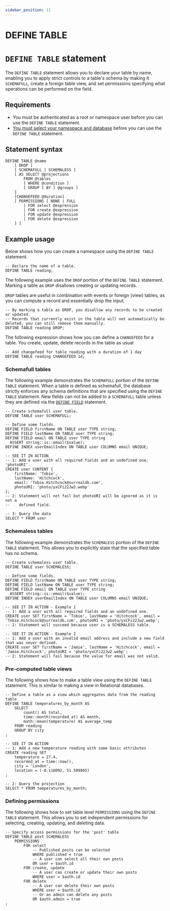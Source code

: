 ```yaml
---
sidebar_position: 11
---
```


# DEFINE TABLE

# `DEFINE TABLE` statement

The `DEFINE TABLE` statement allows you to declare your table by name, enabling you to apply strict controls to a table's schema by making it `SCHEMAFULL`, create a foreign table view, and set permissions specifying what operations can be performed on the field.

## Requirements
- You must be authenticated as a root or namespace user before you can use the `DEFINE TABLE` statement.
- [You must select your namespace and database](/docs/surrealql/statements/use) before you can use the `DEFINE TABLE` statement.

## Statement syntax

```surql title="SurrealQL Syntax"
DEFINE TABLE @name
	[ DROP ]
	[ SCHEMAFULL | SCHEMALESS ]
	[ AS SELECT @projections
		FROM @tables
		[ WHERE @condition ]
		[ GROUP [ BY ] @groups ]
	]
	[CHANGEFEED @duration]
	[ PERMISSIONS [ NONE | FULL
		| FOR select @expression
		| FOR create @expression
		| FOR update @expression
		| FOR delete @expression
	] ]
```

## Example usage 
Below shows how you can create a namespace using the `DEFINE TABLE` statement.

```surql
-- Declare the name of a table.
DEFINE TABLE reading;
```

The following example uses the `DROP` portion of the `DEFINE TABLE` statement. Marking a table as `DROP` disallows creating or updating records.

`DROP` tables are useful in combination with events or foreign (view) tables, as you can compute a record and essentially drop the input.

```surql
-- By marking a table as DROP, you disallow any records to be created or updated.
-- Records that currently exist in the table will not automatically be deleted, you can still remove them manually.
DEFINE TABLE reading DROP;
```
The following expression shows how you can define a `CHANGEFEED` for a table. You create, update, delete records in the table as usual
```surql
-- Add changefeed for table reading with a duration of 1 day
DEFINE TABLE reading CHANGEFEED 1d;
```

### Schemafull tables

The following example demonstrates the `SCHEMAFULL` portion of the `DEFINE TABLE` statement. When a table is defined as schemafull, the database strictly enforces any schema definitions that are specified using the `DEFINE TABLE` statement. New fields can not be added to a `SCHEMAFULL` table unless they are defined via the [`DEFINE FIELD`](/docs/surrealql/statements/define/field) statement.

```surql
-- Create schemafull user table.
DEFINE TABLE user SCHEMAFULL;

-- Define some fields.
DEFINE FIELD firstName ON TABLE user TYPE string;
DEFINE FIELD lastName ON TABLE user TYPE string;
DEFINE FIELD email ON TABLE user TYPE string
  ASSERT string::is::email($value);
DEFINE INDEX userEmailIndex ON TABLE user COLUMNS email UNIQUE;

-- SEE IT IN ACTION
-- 1: Add a user with all required fields and an undefined one, 'photoURI'.
CREATE user CONTENT {
    firstName: 'Tobie',
    lastName: 'Hitchcock',
    email: 'Tobie.Hitchcock@surrealdb.com',
    photoURI: 'photo/yxCFi22Jw2.webp'
};
-- 2: Statement will not fail but photoURI will be ignored as it is not a
--    defined field.

-- 3: Query the data
SELECT * FROM user
```

### Schemaless tables

The following example demonstrates the `SCHEMALESS` portion of the `DEFINE TABLE` statement. This allows you to explicitly state that the specified table has no schema.

```surql
-- Create schemaless user table.
DEFINE TABLE user SCHEMALESS;

-- Define some fields.
DEFINE FIELD firstName ON TABLE user TYPE string;
DEFINE FIELD lastName ON TABLE user TYPE string;
DEFINE FIELD email ON TABLE user TYPE string
  ASSERT string::is::email($value);
DEFINE INDEX userEmailIndex ON TABLE user COLUMNS email UNIQUE;

-- SEE IT IN ACTION - Example 1
-- 1: Add a user with all required fields and an undefined one.
CREATE user SET firstName = 'Tobie', lastName = 'Hitchcock', email = 'Tobie.Hitchcock@surrealdb.com', photoURI = 'photo/yxCFi22Jw2.webp';
-- 2: Statement will succeed because user is a SCHEMALESS table.

-- SEE IT IN ACTION - Example 2
-- 1: Add a user with an invalid email address and include a new field that was never defined.
CREATE user SET firstName = 'Jamie', lastName = 'Hitchcock', email = 'Jamie.Hitchcock', photoURI = 'photo/yxCFi22Jw2.webp';
-- 2: Statement will fail because the value for email was not valid.
```

### Pre-computed table views
The following shows how to make a table view using the `DEFINE TABLE` statement. This is similar to making a view in Relational databases.

```surql
-- Define a table as a view which aggregates data from the reading table
DEFINE TABLE temperatures_by_month AS
	SELECT
		count() AS total,
		time::month(recorded_at) AS month,
		math::mean(temperature) AS average_temp
	FROM reading
	GROUP BY city
;

-- SEE IT IN ACTION
-- 1: Add a new temperature reading with some basic attributes
CREATE reading SET
	temperature = 27.4,
	recorded_at = time::now(),
	city = 'London',
	location = (-0.118092, 51.509865)
;

-- 2: Query the projection
SELECT * FROM temperatures_by_month;
```

### Defining permissions

The following shows how to set table level `PERMISSIONS` using the `DEFINE TABLE` statement. This allows you to set independent permissions for selecting, creating, updating, and deleting data.

```surql
-- Specify access permissions for the 'post' table
DEFINE TABLE post SCHEMALESS
	PERMISSIONS
		FOR select
			-- Published posts can be selected
			WHERE published = true
			-- A user can select all their own posts
			OR user = $auth.id
		FOR create, update
			-- A user can create or update their own posts
			WHERE user = $auth.id
		FOR delete
			-- A user can delete their own posts
			WHERE user = $auth.id
			-- Or an admin can delete any posts
			OR $auth.admin = true
;
```